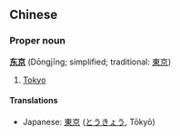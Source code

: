 ==Chinese==
===Proper noun===<!-- does chinese have proper nouns? -->
'''[[东]][[京]]''' (Dōngjīng; simplified; traditional: [[東京]])

# [[Tokyo]]

====Translations====
<!-- please don't remove xlations with CJK characters - they're useful here -->
*Japanese: [[東京]] ([[とうきょう]], Tōkyō)